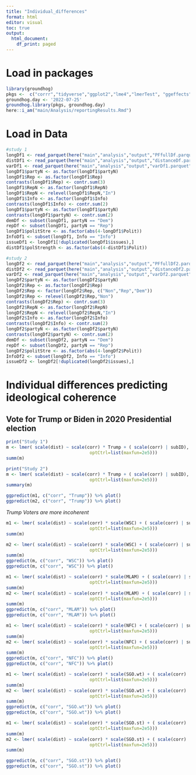 ```yaml
---
title: "Individual_differences"
format: html
editor: visual
toc: true
output:
  html_document:
    df_print: paged
---
```


# Load in packages

```r
library(groundhog)
pkgs <-  c("corrr","tidyverse","ggplot2","lme4","lmerTest", "ggeffects", "sjPlot", "insight", "data.table", "here", "arrow", "jtools", "r2glmm")
groundhog.day <- '2022-07-25'
groundhog.library(pkgs, groundhog.day)
here::i_am("main/Analysis/reportingResults.Rmd")
```

# Load in Data

```r
#study 1
longDf1 <- read_parquet(here("main","analysis","output","PFfullDf.parquet"))
distDf1 <- read_parquet(here("main","analysis","output","distanceDf.parquet"))
varDf1 <- read_parquet(here("main","analysis","output","varDf1.parquet"))
longDf1$partyN <- as.factor(longDf1$partyN)
longDf1$Rep <- as.factor(longDf1$Rep)
contrasts(longDf1$Rep) <- contr.sum(3)
longDf1$RepN <- as.factor(longDf1$RepN)
longDf1$RepN <- relevel(longDf1$RepN,"In")
longDf1$Info <- as.factor(longDf1$Info)
contrasts(longDf1$Info) <- contr.sum(2)
longDf1$partyN <- as.factor(longDf1$partyN)
contrasts(longDf1$partyN) <- contr.sum(2)
demDf <- subset(longDf1, partyN == "Dem")
repDf <- subset(longDf1, partyN == "Rep")
longDf1$politStre <- as.factor(abs(4-longDf1$Polit))
InfoDf1 <- subset(longDf1, Info == "Info")
issueDf1 <- longDf1[!duplicated(longDf1$issues),]
distDf1$polStrength <- as.factor(abs(4-distDf1$Polit))

#study 2
longDf2 <- read_parquet(here("main","analysis","output","PFfullDf2.parquet"))
distDf2 <- read_parquet(here("main","analysis","output","distanceDf2.parquet"))
varDf2 <- read_parquet(here("main","analysis","output","varDf2.parquet"))
longDf2$partyN <- as.factor(longDf2$partyN)
longDf2$Rep <- as.factor(longDf2$Rep)
longDf2$Rep <- factor(longDf2$Rep, c("Non","Rep","Dem"))
longDf2$Rep <- relevel(longDf2$Rep,"Non")
contrasts(longDf2$Rep) <- contr.sum(3)
longDf2$RepN <- as.factor(longDf2$RepN)
longDf2$RepN <- relevel(longDf2$RepN,"In")
longDf2$Info <- as.factor(longDf2$Info)
contrasts(longDf2$Info) <- contr.sum(2)
longDf2$partyN <- as.factor(longDf2$partyN)
contrasts(longDf2$partyN) <- contr.sum(2)
demDf <- subset(longDf2, partyN == "Dem")
repDf <- subset(longDf2, partyN == "Rep")
longDf2$politStre <- as.factor(abs(4-longDf2$Polit))
InfoDf2 <- subset(longDf2, Info == "Info")
issueDf2 <- longDf2[!duplicated(longDf2$issues),]
```

# Individual differences predicting ideological coherence

## Vote for Trump or Biden in 2020 Presidential election

```r
print("Study 1")
m <- lmer( scale(dist) ~ scale(corr) * Trump + ( scale(corr) | subID), data = distDf1, control=lmerControl(optimizer="bobyqa",
                                optCtrl=list(maxfun=2e5)))
summ(m)

print("Study 2")
m <- lmer( scale(dist) ~ scale(corr) * Trump + ( scale(corr) | subID), data = distDf2, control=lmerControl(optimizer="bobyqa",
                                optCtrl=list(maxfun=2e5)))
summary(m)

ggpredict(m1, c("corr", "Trump")) %>% plot()
ggpredict(m2, c("corr", "Trump")) %>% plot()
```

*Trump Voters are more incoherent*

```r
m1 <- lmer( scale(dist) ~ scale(corr) * scale(WSC) + ( scale(corr) | subID), data = distDf1, control=lmerControl(optimizer="bobyqa",
                                optCtrl=list(maxfun=2e5)))
summ(m)

m2 <- lmer( scale(dist) ~ scale(corr) * scale(WSC) + ( scale(corr) | subID), data = distDf2, control=lmerControl(optimizer="bobyqa",
                                optCtrl=list(maxfun=2e5)))
summ(m)
ggpredict(m, c("corr", "WSC")) %>% plot()
ggpredict(m, c("corr", "WSC")) %>% plot()
```

```r
m1 <- lmer( scale(dist) ~ scale(corr) * scale(MLAM) + ( scale(corr) | subID), data = distDf1, control=lmerControl(optimizer="bobyqa",
                                optCtrl=list(maxfun=2e5)))
summ(m)
m2 <- lmer( scale(dist) ~ scale(corr) * scale(MLAM) + ( scale(corr) | subID), data = distDf2, control=lmerControl(optimizer="bobyqa",
                                optCtrl=list(maxfun=2e5)))
summ(m)
ggpredict(m, c("corr", "MLAM")) %>% plot()
ggpredict(m, c("corr", "MLAM")) %>% plot()
```

```r
m1 <- lmer( scale(dist) ~ scale(corr) * scale(NFC) + ( scale(corr) | subID), data = distDf1, control=lmerControl(optimizer="bobyqa",
                                optCtrl=list(maxfun=2e5)))
summ(m)
m2 <- lmer( scale(dist) ~ scale(corr) * scale(NFC) + ( scale(corr) | subID), data = distDf2, control=lmerControl(optimizer="bobyqa",
                                optCtrl=list(maxfun=2e5)))
summ(m)
ggpredict(m, c("corr", "NFC")) %>% plot()
ggpredict(m, c("corr", "NFC")) %>% plot()
```

```r
m1 <- lmer( scale(dist) ~ scale(corr) * scale(SGO.wt) + ( scale(corr) | subID), data = distDf1, control=lmerControl(optimizer="bobyqa",
                                optCtrl=list(maxfun=2e5)))
summ(m)
m2 <- lmer( scale(dist) ~ scale(corr) * scale(SGO.wt) + ( scale(corr) | subID), data = distDf2, control=lmerControl(optimizer="bobyqa",
                                optCtrl=list(maxfun=2e5)))
summ(m)
ggpredict(m, c("corr", "SGO.wt")) %>% plot()
ggpredict(m, c("corr", "SGO.wt")) %>% plot()
```

```r
m1 <- lmer( scale(dist) ~ scale(corr) * scale(SGO.st) + ( scale(corr) | subID), data = distDf1, control=lmerControl(optimizer="bobyqa",
                                optCtrl=list(maxfun=2e5)))
summ(m)
m2 <- lmer( scale(dist) ~ scale(corr) * scale(SGO.st) + ( scale(corr) | subID), data = distDf2, control=lmerControl(optimizer="bobyqa",
                                optCtrl=list(maxfun=2e5)))
summ(m)

ggpredict(m, c("corr", "SGO.st")) %>% plot()
ggpredict(m, c("corr", "SGO.st")) %>% plot()
```
